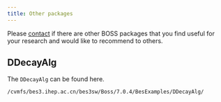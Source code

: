 ```yaml
---
title: Other packages
---
```


:::{.callout-warning title="Open for suggestions"}
Please [contact](/contribute.qmd) if there are other BOSS packages that you find useful for your research and would like to recommend to others.
:::

## DDecayAlg

The `DDecayAlg` can be found here.

```default
/cvmfs/bes3.ihep.ac.cn/bes3sw/Boss/7.0.4/BesExamples/DDecayAlg/
```
